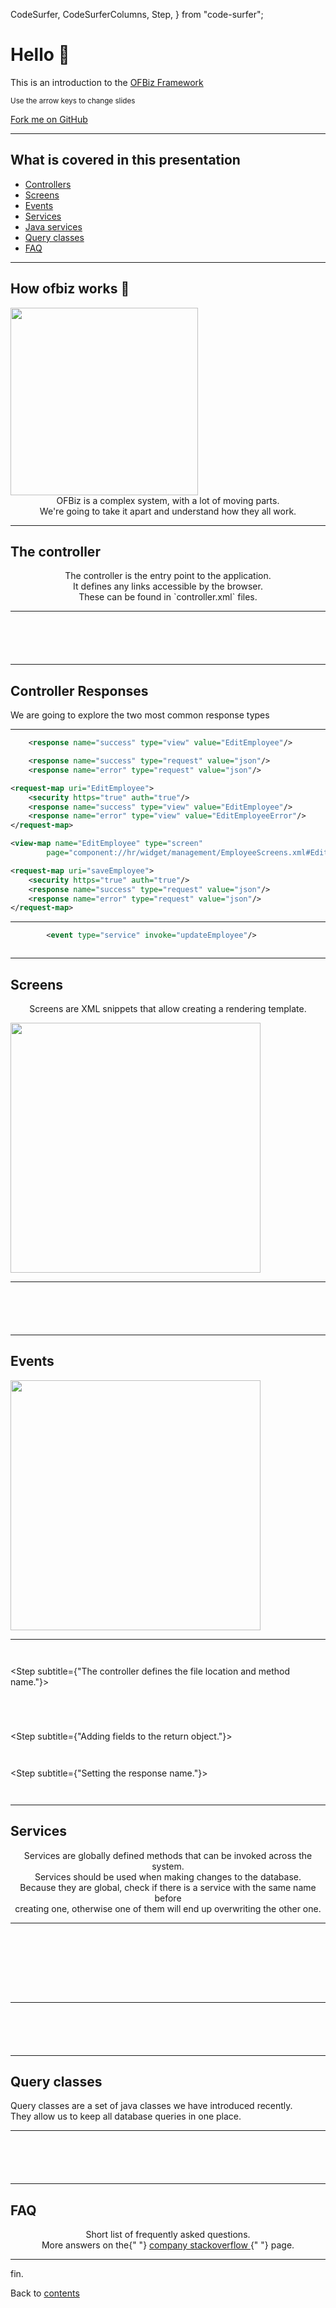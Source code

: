   CodeSurfer,
  CodeSurferColumns,
  Step,
} from "code-surfer";


# Hello 👋

This is an introduction to the [OFBiz Framework](https://cwiki.apache.org/confluence/display/OFBIZ/OFBiz+Tutorial+-+A+Beginners+Development+Guide)

<small>Use the arrow keys to change slides</small>

<span id="forkongithub">
  <a href="https://github.com/StefanPuia/ofbiz-intro">
    Fork me on GitHub
  </a>
</span>

---

## What is covered in this presentation

- [Controllers](/3)
- [Screens](/8)
- [Events](/10)
- [Services](/12)
- [Java services](/14)
- [Query classes](/16)
- [FAQ](/17)

---

## How ofbiz works 😬

<img src={images.ofbizArchitecture} style="height:300px;" />

<center>
  OFBiz is a complex system, with a lot of moving parts.
  <br />
  We're going to take it apart and understand how they all
  work.
</center>

---

## The controller

<center>
  The controller is the entry point to the application.
  <br />
  It defines any links accessible by the browser.
  <br />
  These can be found in `controller.xml` files.
</center>

---

<CodeSurfer>

```xml file=./snippets/controller/controller.xml title="The controller"

```

```diff 8:12 title="Requests" subtitle="Requests are the actual 'links' that the browser will access."

```

```diff 8[23:34] title="Request URIs" subtitle="By specifiying this property, the server will listen to requests to the '/hr/control/EditEmployee' URL."

```

```diff 9 title="Security" subtitle="This tag defines if authentication is required for this request. This line should be there most of the time."

```

```diff 10[19:32],11[19:30],15[19:32],16[19:30],17[19:34] title="Response names" subtitle="Based on the state of the code executed during this request, the server can do different things (e.g. redirect to an error page if there was an error)."

```

</CodeSurfer>

---

## Controller Responses

We are going to explore the two most common response types

---

<CodeSurferColumns>

<Step>

```xml 1[30:40] title="Views" subtitle="Views are responses that usually return HTML. (they can also return PDFs, CSVs and other "user-friendly" outputs."
    <response name="success" type="view" value="EditEmployee"/>
```

```xml 1[30:43],2[28:41] title="Requests" subtitle="Requests are responses that return either raw data (json), or call a different request (directly, or by redirecting the user to one)."
    <response name="success" type="request" value="json"/>
    <response name="error" type="request" value="json"/>
```

</Step>

<Step>

```xml 3,7,8 subtitle="Views have a corresponding 'view-map' at the end of the same controller.xml file that defines the type of view, and what will produce the output."
<request-map uri="EditEmployee">
    <security https="true" auth="true"/>
    <response name="success" type="view" value="EditEmployee"/>
    <response name="error" type="view" value="EditEmployeeError"/>
</request-map>

<view-map name="EditEmployee" type="screen"
        page="component://hr/widget/management/EmployeeScreens.xml#EditEmployee"/>
```

```xml 3:4 subtitle="Because these responses only return data, they have no 'view-map' equivalents."
<request-map uri="saveEmployee">
    <security https="true" auth="true"/>
    <response name="success" type="request" value="json"/>
    <response name="error" type="request" value="json"/>
</request-map>
```

</Step>

</CodeSurferColumns>

---

<CodeSurfer>

```xml title="Controller Request Events" subtitle="Requests can execute some code before passing the data over to the response handler. This allows us to make any changes to the data, or the system."
        <event type="service" invoke="updateEmployee"/>
```

```xml 10,17 file=./snippets/controller/controller-event.xml title="Controller Request Events" subtitle="Most common types of events are services. They can also be defined by an actual location in the code (i.e. the full java class name)."

```

</CodeSurfer>

---

## Screens

<center>
  <p>
    Screens are XML snippets that allow creating a rendering
    template.
  </p>
</center>

<img src={images.controllerScreen} style="height:400px;" />

---

<CodeSurfer>

```xml 1:27 file=./snippets/screens.xml title="Screens"

```

```xml 6[19:30],32[52:83] file=./snippets/screens.xml title="Screen name" subtitle="The screen name is what the controller 'view-map' references."

```

```xml 8:11 file=./snippets/screens.xml title="Screen actions" subtitle="Screens can also have their own logic. This should only fetch data that needs to be displayed on the screen."

```

```xml 13:14,22:23 file=./snippets/screens.xml title="Decorator" subtitle="The decorator wraps the screen with all the global markup (application bar, scripts, style)."

```

```xml 16:20 file=./snippets/screens.xml title="Screen content" subtitle="Freemarker template files can be injected into the screen directly. They get access to any context variables set up to this point."

```

</CodeSurfer>

---

## Events

<center>
  <p>

  </p>
</center>

<img src={images.controllerEvent} style="height:400px;" />

---

<CodeSurferColumns>

<Step>

```clike file=./snippets/events/java-event.java title="Java events"

```

```javascript file=./snippets/events/groovy-event.groovy title="Groovy events"

```

</Step>

<Step subtitle={"The controller defines the file location and method name."}>

```clike 1[9:30],3[14:24],4[24:30],20[29:61,72:78] file=./snippets/events/java-event.java title="Java events"

```

```javascript 3[8:22],15[31:92],16[15:29] file=./snippets/events/groovy-event.groovy title="Groovy events"

```

</Step>

<Step>

```clike 11 file=./snippets/events/java-event.java title="Java events" subtitle="Parameters are retrieved from the request."

```

```javascript 7 file=./snippets/events/groovy-event.groovy title="Groovy events" subtitle="Parameters are injected into the 'parameters' context variable."

```

</Step>

<Step subtitle={"Adding fields to the return object."}>

```clike 13 file=./snippets/events/java-event.java title="Java events"

```

```javascript 9 file=./snippets/events/groovy-event.groovy title="Groovy events"

```

</Step>

<Step subtitle={"Setting the response name."}>

```clike 15,21[20:26] file=./snippets/events/java-event.java title="Java events"

```

```javascript 11,17[20:26] file=./snippets/events/groovy-event.groovy title="Groovy events"

```

</Step>

</CodeSurferColumns>

---

## Services

<center>
  Services are globally defined methods that can be invoked
  across the system.
  <br />
  Services should be used when making changes to the
  database.
  <br />
  Because they are global, check if there is a service with
  the same name before <br />
  creating one, otherwise one of them will end up overwriting
  the other one.
</center>

---

<CodeSurfer>

```xml 1:15 file=./snippets/services.xml title="Services"

```

```xml 7[20:33],20[35:48] file=./snippets/services.xml title="Service name" subtitle="The service name is used by controller events."

```

```xml 8[9:73] file=./snippets/services.xml title="Service location" subtitle="The location and invoke attributes define where the code for this service is."

```

```xml 7[36:48] file=./snippets/services.xml title="Service engine" subtitle="Services can be written in multiple languages (java, groovy, minilang). The engine attribute controls this."

```

```xml 10:13 file=./snippets/services.xml title="Service parameters" subtitle="Because services act as methods, they can have input and output parameters."

```

```xml 10[49:60],11[51:59],12[50:58],13[56:65] file=./snippets/services.xml title="Parameter modes" subtitle="The mode attribute controls this. Service parameters can be 'IN' (input), 'OUT' (output) or 'INOUT' (both input and output)."

```

```xml 11[61:75],12[60:74] file=./snippets/services.xml title="Optional parameters" subtitle="Some parameters can also be optional. The service engine (which is responsible for executing these services) will use this definition to validate input and output parameters."

```

```xml 10[35:48],11[36:50],12[35:49],13[39:55] file=./snippets/services.xml title="Parameter types" subtitle="The java variable type is also required for all parameters."

```

</CodeSurfer>

---

<CodeSurfer>

```clike 1:28 file=./snippets/services/service.java title="Java service" subtitle="Services can be writtern in java, groovy or minilang. We discourage the creation of new groovy and minilang services."

```

```clike 1[9:30],3[14:27],4[30:36],32[18:54,65:71] file=./snippets/services/service-def.java title="Service definition" subtitle="services.xml defines the location and method name."

```

```clike 4:6 file=./snippets/services/service.java title="Service method header" subtitle="Services, like events, have a very specific method header."

```

```clike 10:12 file=./snippets/services/service.java title="Service parameters" subtitle="IN parameters are available through the 'context' method argument."

```

```clike 24:26 file=./snippets/services/service.java title="Service parameters" subtitle="OUT parameters need to be provided in the returned map."

```

</CodeSurfer>

---

## Query classes

Query classes are a set of java classes we have introduced recently.<br/>
They allow us to keep all database queries in one place.

---

<CodeSurfer>

```clike file=./snippets/query-class.java title="Query classes"

```

```clike 1,3[36:50] file=./snippets/query-class.java title="Query classes" subtitle="All query classes are required to be in the 'com.stannah.queries' package, so that they can extend the 'AbstractQueries' abstract class."

```

```clike 10 file=./snippets/query-class.java title="Query classes" subtitle="A package-private constructor is also required."

```

```clike 5:8 file=./snippets/query-class.java title="Query classes" subtitle="Any entities and entity fields should be declared as constant strings."

```

```clike 12:18 file=./snippets/query-class.java title="Query classes" subtitle="Methods can contain any kind of queries, but they should not do any business logic. They can, at most, extract data from the results."

```

</CodeSurfer>

---

## FAQ

<center>
  Short list of frequently asked questions.
  <br />
  More answers on the{" "}
  <a href="https://stackoverflow.com/c/stannah/questions">
    company stackoverflow
  </a>{" "}
  page.
</center>

---

fin.

Back to [contents](/1)
